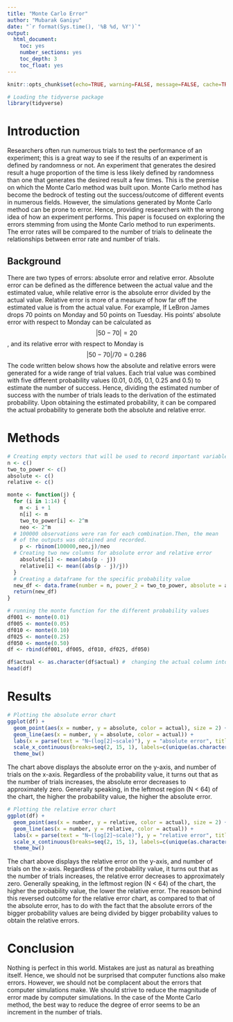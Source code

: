 ```yaml
---
title: "Monte Carlo Error"
author: "Mubarak Ganiyu"
date: "`r format(Sys.time(), '%B %d, %Y')`"
output:
  html_document:
    toc: yes
    number_sections: yes
    toc_depth: 3
    toc_float: yes
---
```



```r
knitr::opts_chunk$set(echo=TRUE, warning=FALSE, message=FALSE, cache=TRUE)
```


```r
# Loading the tidyverse package
library(tidyverse)
```

# Introduction

Researchers often run numerous trials to test the performance of an experiment; this is a great way to see if the results of an experiment is defined by randomness or not. An experiment that generates the desired result a huge proportion of the time is less likely defined by randomness than one that generates the desired result a few times. This is the premise on which the Monte Carlo method was built upon. Monte Carlo method has become the bedrock of testing out the success/outcome of different events in numerous fields. However, the simulations generated by Monte Carlo method can be prone to error. Hence, providing researchers with the wrong idea of how an experiment performs. This paper is focused on exploring the errors stemming from using the Monte Carlo method to run experiments. The error rates will be compared to the number of trials to delineate the relationships between error rate and number of trials.

## Background

There are two types of errors: absolute error and relative error. Absolute error can be defined as the difference between the actual value and the estimated value, while relative error is the absolute error divided by the actual value. Relative error is more of a measure of how far off the estimated value is from the actual value. For example, If LeBron James drops 70 points on Monday and 50 points on Tuesday. His points' absolute error with respect to Monday can be calculated as 
$$|50-70| = 20$$
, and its relative error with respect to Monday is 
$$|50-70|/70 = 0.286$$ 
The code written below shows how the absolute and relative errors were generated for a wide range of trial values. Each trial value was combined with five different probability values (0.01, 0.05, 0.1, 0.25 and 0.5) to estimate the number of success. Hence, dividing the estimated number of success with the number of trials leads to the derivation of the estimated probability. Upon obtaining the estimated probability, it can be compared the actual probability to generate both the absolute and relative error.

# Methods

```r

# Creating empty vectors that will be used to record important variables later
n <- c()
two_to_power <- c()
absolute <- c()
relative <- c()

monte <- function(j) {
  for (i in 1:14) {
    m <- i + 1
    n[i] <- m
    two_to_power[i] <- 2^m
    neo <- 2^m
  # 100000 observations were ran for each combination.Then, the mean
  # of the outputs was obtained and recorded.
    p <- rbinom(100000,neo,j)/neo
  # Creating two new columns for absolute error and relative error
    absolute[i] <- mean(abs(p - j))
    relative[i] <- mean((abs(p - j)/j))
  }
  # Creating a dataframe for the specific probability value
  new_df <- data.frame(number = n, power_2 = two_to_power, absolute = absolute, relative = relative, actual = j)
  return(new_df)
}

# running the monte function for the different probability values
df001 <- monte(0.01) 
df005 <- monte(0.05)
df010 <- monte(0.10)
df025 <- monte(0.25)
df050 <- monte(0.50)
df <- rbind(df001, df005, df010, df025, df050)

df$actual <- as.character(df$actual) #  changing the actual column into a character vector
head(df)
```


# Results

```r
# Plotting the absolute error chart
ggplot(df) +
  geom_point(aes(x = number, y = absolute, color = actual), size = 2) + 
  geom_line(aes(x = number, y = absolute, color = actual)) + 
  labs(x = parse(text = "N~(log[2]~scale)"), y = "absolute error", title = "Absolute error chart") +
  scale_x_continuous(breaks=seq(2, 15, 1), labels=c(unique(as.character(df$power_2)))) + 
  theme_bw()
```
The chart above displays the absolute error on the y-axis, and number of trials on the x-axis. Regardless of the probability value, it turns out that as the number of trials increases, the absolute error decreases to approximately zero. Generally speaking, in the leftmost region (N < 64) of the chart, the higher the probability value, the higher the absolute error.

```r
# Plotting the relative error chart
ggplot(df) +
  geom_point(aes(x = number, y = relative, color = actual), size = 2) + 
  geom_line(aes(x = number, y = relative, color = actual)) +
  labs(x = parse(text = "N~(log[2]~scale)"), y = "relative error", title = "Relative error chart") +
  scale_x_continuous(breaks=seq(2, 15, 1), labels=c(unique(as.character(df$power_2)))) +
  theme_bw()

```
The chart above displays the relative error on the y-axis, and number of trials on the x-axis. Regardless of the probability value, it turns out that as the number of trials increases, the relative error decreases to approximately zero. Generally speaking, in the leftmost region (N < 64) of the chart, the higher the probability value, the lower the relative error. The reason behind this reversed outcome for the relative error chart, as compared to that of the absolute error, has to do with the fact that the absolute errors of the bigger probability values are being divided by bigger probability values to obtain the relative errors.

# Conclusion

Nothing is perfect in this world. Mistakes are just as natural as breathing itself. Hence, we should not be surprised that computer functions also make errors. However, we should not be complacent about the errors that computer simulations make. We should strive to reduce the magnitude of error made by computer simulations. In the case of the Monte Carlo method, the best way to reduce the degree of error seems to be an increment in the number of trials.




